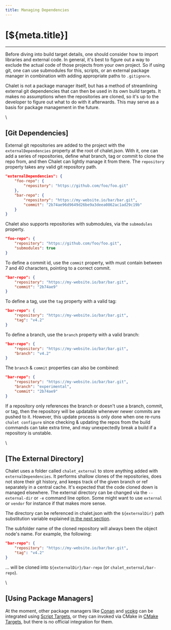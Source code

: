 ```yaml
---
title: Managing Dependencies
---
```


# [${meta.title}]

---

Before diving into build target details, one should consider how to import libraries and external code. In general, it's best to figure out a way to exclude the actual code of those projects from your own project. So if using git, one can use submodules for this, scripts, or an external package manager in combination with adding appropriate paths to `.gitignore`.

Chalet is not a package manager itself, but has a method of streamlining external git dependencies that can then be used in its own build targets. It makes no assumptions when the repositories are cloned, so it's up to the developer to figure out what to do with it afterwards. This may serve as a basis for package management in the future.

\\

## [Git Dependencies]

External git repositories are added to the project with the `externalDependencies` property at the root of chalet.json. With it, one can add a series of repositories, define what branch, tag or commit to clone the repo from, and then Chalet can lightly manage it from there. The `repository` property takes any valid git repository path.

```json
"externalDependencies": {
    "foo-repo": {
        "repository": "https://github.com/foo/foo.git"
    },
    "bar-repo": {
        "repository": "https://my-website.io/bar/bar.git",
		"commit": "2b74ae96d9649d26be9a3deea0862ac1ad29c19b"
    }
}
```

Chalet also supports repositories with submodules, via the `submodules` property.

```json
"foo-repo": {
    "repository": "https://github.com/foo/foo.git",
    "submodules": true
}
```

To define a commit id, use the `commit` property, with must contain between 7 and 40 characters, pointing to a correct commit.

```json
"bar-repo": {
    "repository": "https://my-website.io/bar/bar.git",
    "commit": "2b74ae9"
}
```

To define a tag, use the `tag` property with a valid tag:

```json
"bar-repo": {
    "repository": "https://my-website.io/bar/bar.git",
    "tag": "v4.2"
}
```

To define a branch, use the `branch` property with a valid branch:

```json
"bar-repo": {
    "repository": "https://my-website.io/bar/bar.git",
    "branch": "v4.2"
}
```

The `branch` & `commit` properties can also be combined:

```json
"bar-repo": {
    "repository": "https://my-website.io/bar/bar.git",
    "branch": "experimental",
    "commit": "2b74ae9"
}
```

If a repository only references the branch or doesn't use a branch, commit, or tag, then the repository will be updatable whenever newer commits are pushed to it. However, this update process is only done when one re-runs `chalet configure` since checking & updating the repos from the build commands can take extra time, and may unexpectedly break a build if a repository is unstable.

\\

## [The External Directory]

Chalet uses a folder called `chalet_external` to store anything added with `externalDependencies`. It performs shallow clones of the repositories, does not store their git history, and keeps track of the given branch or ref separately in a central cache. It's expected that the code cloned down is managed elsewhere. The external directory can be changed via the `--external-dir` or `-e` command line option. Some might want to use `external` or `vendor` for instance if that makes more sense. 

The directory can be referenced in chalet.json with the `${externalDir}` path substitution variable explained [in the next section](/creating-targets?id=path-substitution).

The subfolder name of the cloned repository will always been the object node's name. For example, the following:

```json
"bar-repo": {
    "repository": "https://my-website.io/bar/bar.git",
    "tag": "v4.2"
}
```

... will be cloned into `${externalDir}/bar-repo` (or `chalet_external/bar-repo`).

\\

## [Using Package Managers]

At the moment, other package managers like [Conan](https://conan.io) and [vcpkg](https://vcpkg.io) can be integrated using [Script Targets](/creating-targets?id=script-targets), or they can invoked via CMake in [CMake Targets](/creating-targets?id=cmake-targets), but there is no official integration for them.

<!-- nav:/getting-started:/creating-targets -->
